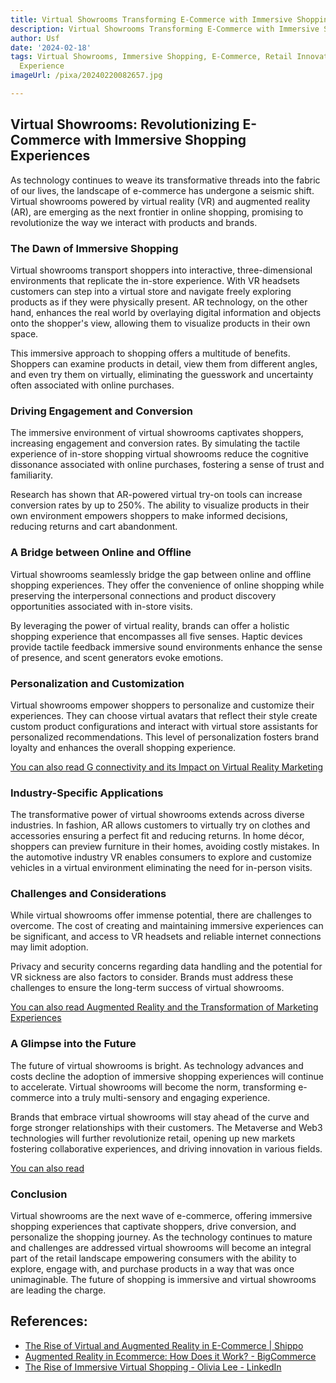 ```yaml
---
title: Virtual Showrooms Transforming E-Commerce with Immersive Shopping Experiences
description: Virtual Showrooms Transforming E-Commerce with Immersive Shopping Experiences
author: Usf
date: '2024-02-18'
tags: Virtual Showrooms, Immersive Shopping, E-Commerce, Retail Innovation, Customer
  Experience
imageUrl: /pixa/20240220082657.jpg

---
```

## Virtual Showrooms: Revolutionizing E-Commerce with Immersive Shopping Experiences

As technology continues to weave its transformative threads into the fabric of our lives, the landscape of e-commerce has undergone  a  seismic shift. Virtual showrooms  powered by virtual reality (VR) and augmented reality  (AR), are emerging as the next frontier in online  shopping, promising to revolutionize  the way we interact with products and  brands.

### The Dawn of Immersive Shopping

Virtual showrooms transport  shoppers into interactive, three-dimensional environments that replicate the  in-store experience. With VR headsets  customers can step  into a virtual store and  navigate freely exploring products as if they were physically  present. AR technology, on  the other hand, enhances the  real world by overlaying digital information and objects onto the shopper's view, allowing them to visualize products in their own space.

This immersive approach to shopping offers a multitude of benefits. Shoppers can examine  products in detail, view them from  different angles, and even try them on virtually, eliminating the guesswork and uncertainty  often associated with online purchases.

### Driving Engagement  and Conversion

The immersive environment of virtual showrooms captivates shoppers, increasing engagement and conversion rates. By simulating the tactile experience of in-store shopping virtual showrooms reduce the cognitive dissonance associated with online purchases, fostering a sense of trust and familiarity.

Research has shown that AR-powered virtual try-on tools can increase conversion rates by up to 250%. The ability to  visualize products  in their own environment empowers shoppers to make informed decisions, reducing returns and  cart abandonment.

### A Bridge  between Online and Offline

Virtual showrooms seamlessly  bridge the gap between online and offline shopping experiences. They offer the convenience of online shopping while preserving the interpersonal connections and product  discovery opportunities associated with in-store visits.

By leveraging the power of virtual reality, brands can offer a holistic shopping experience that encompasses all five senses. Haptic devices provide tactile feedback immersive sound environments  enhance the  sense of presence, and scent generators evoke emotions.

### Personalization and Customization

Virtual showrooms empower  shoppers to personalize and customize their experiences. They can choose virtual avatars that reflect  their style  create custom product configurations and interact with virtual  store assistants for personalized recommendations. This level of personalization fosters brand loyalty and  enhances the overall shopping experience.

[You  can  also read G connectivity and its Impact on Virtual Reality Marketing](G%20connectivity%20and%20its%20Impact%20on%20Virtual%20Reality%20Marketing)


### Industry-Specific Applications

The transformative  power of virtual showrooms extends across  diverse industries. In  fashion, AR allows customers to virtually try on clothes and accessories ensuring a perfect fit and reducing returns.  In home décor, shoppers can preview furniture in their homes, avoiding costly mistakes.  In the automotive industry VR  enables consumers to explore and customize vehicles in a  virtual environment  eliminating the need for in-person visits.

### Challenges and Considerations

While virtual showrooms offer immense potential, there are challenges to overcome. The cost  of creating and  maintaining immersive experiences can be  significant, and access to  VR headsets and reliable internet  connections may limit adoption.

Privacy and security concerns regarding data handling and the  potential for VR sickness are also factors to consider. Brands must  address  these challenges  to ensure the long-term success of virtual showrooms.

[You can also read Augmented Reality and the Transformation of Marketing  Experiences](Augmented%20Reality%20and%20the%20Transformation%20of%20Marketing%20Experiences)


### A Glimpse into the Future

The future  of  virtual showrooms is bright. As technology advances and costs decline the  adoption of immersive shopping experiences will continue to accelerate. Virtual showrooms will become the norm, transforming e-commerce into a truly multi-sensory and engaging experience.

Brands that embrace virtual showrooms will  stay ahead of the curve and forge stronger relationships with their  customers. The Metaverse and  Web3 technologies will  further revolutionize retail, opening up new markets fostering collaborative  experiences, and driving innovation in various fields.

[You  can also read ]()


### Conclusion

Virtual showrooms are the next wave of e-commerce, offering immersive shopping experiences that captivate shoppers, drive conversion, and personalize the shopping journey. As the technology continues  to mature and challenges are addressed virtual showrooms will become an integral part of  the retail landscape empowering consumers  with the ability to explore, engage with,  and purchase products in a way that was once  unimaginable. The future of shopping is immersive and  virtual showrooms are leading the charge.

## References:
- [The Rise of Virtual and Augmented Reality in E-Commerce | Shippo](https://goshippo.com/blog/the-rise-of-virtual-and-augmented-reality-in-e-commerce)
- [Augmented Reality in Ecommerce: How Does it Work? - BigCommerce](https://www.bigcommerce.com/articles/ecommerce/ecommerce-augmented-reality/)
- [The Rise of Immersive Virtual Shopping - Olivia Lee - LinkedIn](https://www.linkedin.com/pulse/rise-immersive-virtual-shopping-olivia-lee-juw9c)
